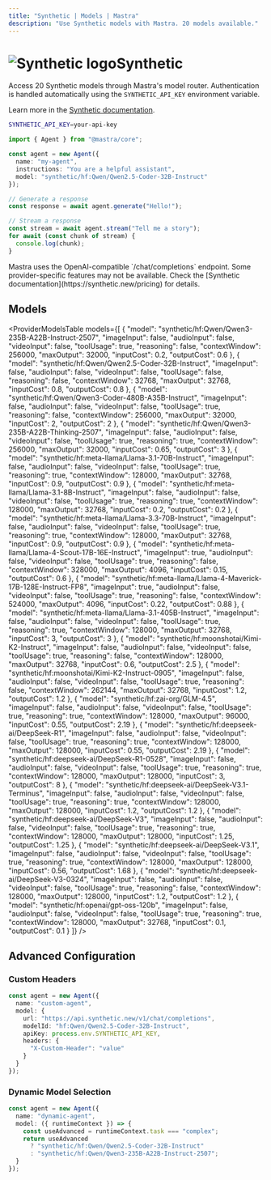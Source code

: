 ```yaml
---
title: "Synthetic | Models | Mastra"
description: "Use Synthetic models with Mastra. 20 models available."
---
```




# <img src="https://models.dev/logos/synthetic.svg" alt="Synthetic logo" className="inline w-8 h-8 mr-2 align-middle dark:invert dark:brightness-0 dark:contrast-200" />Synthetic

Access 20 Synthetic models through Mastra's model router. Authentication is handled automatically using the `SYNTHETIC_API_KEY` environment variable.

Learn more in the [Synthetic documentation](https://synthetic.new/pricing).

```bash
SYNTHETIC_API_KEY=your-api-key
```

```typescript
import { Agent } from "@mastra/core";

const agent = new Agent({
  name: "my-agent",
  instructions: "You are a helpful assistant",
  model: "synthetic/hf:Qwen/Qwen2.5-Coder-32B-Instruct"
});

// Generate a response
const response = await agent.generate("Hello!");

// Stream a response
const stream = await agent.stream("Tell me a story");
for await (const chunk of stream) {
  console.log(chunk);
}
```

<Callout type="info">
Mastra uses the OpenAI-compatible `/chat/completions` endpoint. Some provider-specific features may not be available. Check the [Synthetic documentation](https://synthetic.new/pricing) for details.
</Callout>

## Models

<ProviderModelsTable 
  models={[
  {
    "model": "synthetic/hf:Qwen/Qwen3-235B-A22B-Instruct-2507",
    "imageInput": false,
    "audioInput": false,
    "videoInput": false,
    "toolUsage": true,
    "reasoning": false,
    "contextWindow": 256000,
    "maxOutput": 32000,
    "inputCost": 0.2,
    "outputCost": 0.6
  },
  {
    "model": "synthetic/hf:Qwen/Qwen2.5-Coder-32B-Instruct",
    "imageInput": false,
    "audioInput": false,
    "videoInput": false,
    "toolUsage": false,
    "reasoning": false,
    "contextWindow": 32768,
    "maxOutput": 32768,
    "inputCost": 0.8,
    "outputCost": 0.8
  },
  {
    "model": "synthetic/hf:Qwen/Qwen3-Coder-480B-A35B-Instruct",
    "imageInput": false,
    "audioInput": false,
    "videoInput": false,
    "toolUsage": true,
    "reasoning": false,
    "contextWindow": 256000,
    "maxOutput": 32000,
    "inputCost": 2,
    "outputCost": 2
  },
  {
    "model": "synthetic/hf:Qwen/Qwen3-235B-A22B-Thinking-2507",
    "imageInput": false,
    "audioInput": false,
    "videoInput": false,
    "toolUsage": true,
    "reasoning": true,
    "contextWindow": 256000,
    "maxOutput": 32000,
    "inputCost": 0.65,
    "outputCost": 3
  },
  {
    "model": "synthetic/hf:meta-llama/Llama-3.1-70B-Instruct",
    "imageInput": false,
    "audioInput": false,
    "videoInput": false,
    "toolUsage": true,
    "reasoning": true,
    "contextWindow": 128000,
    "maxOutput": 32768,
    "inputCost": 0.9,
    "outputCost": 0.9
  },
  {
    "model": "synthetic/hf:meta-llama/Llama-3.1-8B-Instruct",
    "imageInput": false,
    "audioInput": false,
    "videoInput": false,
    "toolUsage": true,
    "reasoning": true,
    "contextWindow": 128000,
    "maxOutput": 32768,
    "inputCost": 0.2,
    "outputCost": 0.2
  },
  {
    "model": "synthetic/hf:meta-llama/Llama-3.3-70B-Instruct",
    "imageInput": false,
    "audioInput": false,
    "videoInput": false,
    "toolUsage": true,
    "reasoning": true,
    "contextWindow": 128000,
    "maxOutput": 32768,
    "inputCost": 0.9,
    "outputCost": 0.9
  },
  {
    "model": "synthetic/hf:meta-llama/Llama-4-Scout-17B-16E-Instruct",
    "imageInput": true,
    "audioInput": false,
    "videoInput": false,
    "toolUsage": true,
    "reasoning": false,
    "contextWindow": 328000,
    "maxOutput": 4096,
    "inputCost": 0.15,
    "outputCost": 0.6
  },
  {
    "model": "synthetic/hf:meta-llama/Llama-4-Maverick-17B-128E-Instruct-FP8",
    "imageInput": true,
    "audioInput": false,
    "videoInput": false,
    "toolUsage": true,
    "reasoning": false,
    "contextWindow": 524000,
    "maxOutput": 4096,
    "inputCost": 0.22,
    "outputCost": 0.88
  },
  {
    "model": "synthetic/hf:meta-llama/Llama-3.1-405B-Instruct",
    "imageInput": false,
    "audioInput": false,
    "videoInput": false,
    "toolUsage": true,
    "reasoning": true,
    "contextWindow": 128000,
    "maxOutput": 32768,
    "inputCost": 3,
    "outputCost": 3
  },
  {
    "model": "synthetic/hf:moonshotai/Kimi-K2-Instruct",
    "imageInput": false,
    "audioInput": false,
    "videoInput": false,
    "toolUsage": true,
    "reasoning": false,
    "contextWindow": 128000,
    "maxOutput": 32768,
    "inputCost": 0.6,
    "outputCost": 2.5
  },
  {
    "model": "synthetic/hf:moonshotai/Kimi-K2-Instruct-0905",
    "imageInput": false,
    "audioInput": false,
    "videoInput": false,
    "toolUsage": true,
    "reasoning": false,
    "contextWindow": 262144,
    "maxOutput": 32768,
    "inputCost": 1.2,
    "outputCost": 1.2
  },
  {
    "model": "synthetic/hf:zai-org/GLM-4.5",
    "imageInput": false,
    "audioInput": false,
    "videoInput": false,
    "toolUsage": true,
    "reasoning": true,
    "contextWindow": 128000,
    "maxOutput": 96000,
    "inputCost": 0.55,
    "outputCost": 2.19
  },
  {
    "model": "synthetic/hf:deepseek-ai/DeepSeek-R1",
    "imageInput": false,
    "audioInput": false,
    "videoInput": false,
    "toolUsage": true,
    "reasoning": true,
    "contextWindow": 128000,
    "maxOutput": 128000,
    "inputCost": 0.55,
    "outputCost": 2.19
  },
  {
    "model": "synthetic/hf:deepseek-ai/DeepSeek-R1-0528",
    "imageInput": false,
    "audioInput": false,
    "videoInput": false,
    "toolUsage": true,
    "reasoning": true,
    "contextWindow": 128000,
    "maxOutput": 128000,
    "inputCost": 3,
    "outputCost": 8
  },
  {
    "model": "synthetic/hf:deepseek-ai/DeepSeek-V3.1-Terminus",
    "imageInput": false,
    "audioInput": false,
    "videoInput": false,
    "toolUsage": true,
    "reasoning": true,
    "contextWindow": 128000,
    "maxOutput": 128000,
    "inputCost": 1.2,
    "outputCost": 1.2
  },
  {
    "model": "synthetic/hf:deepseek-ai/DeepSeek-V3",
    "imageInput": false,
    "audioInput": false,
    "videoInput": false,
    "toolUsage": true,
    "reasoning": true,
    "contextWindow": 128000,
    "maxOutput": 128000,
    "inputCost": 1.25,
    "outputCost": 1.25
  },
  {
    "model": "synthetic/hf:deepseek-ai/DeepSeek-V3.1",
    "imageInput": false,
    "audioInput": false,
    "videoInput": false,
    "toolUsage": true,
    "reasoning": true,
    "contextWindow": 128000,
    "maxOutput": 128000,
    "inputCost": 0.56,
    "outputCost": 1.68
  },
  {
    "model": "synthetic/hf:deepseek-ai/DeepSeek-V3-0324",
    "imageInput": false,
    "audioInput": false,
    "videoInput": false,
    "toolUsage": true,
    "reasoning": false,
    "contextWindow": 128000,
    "maxOutput": 128000,
    "inputCost": 1.2,
    "outputCost": 1.2
  },
  {
    "model": "synthetic/hf:openai/gpt-oss-120b",
    "imageInput": false,
    "audioInput": false,
    "videoInput": false,
    "toolUsage": true,
    "reasoning": true,
    "contextWindow": 128000,
    "maxOutput": 32768,
    "inputCost": 0.1,
    "outputCost": 0.1
  }
]}
/>

## Advanced Configuration

### Custom Headers

```typescript
const agent = new Agent({
  name: "custom-agent",
  model: {
    url: "https://api.synthetic.new/v1/chat/completions",
    modelId: "hf:Qwen/Qwen2.5-Coder-32B-Instruct",
    apiKey: process.env.SYNTHETIC_API_KEY,
    headers: {
      "X-Custom-Header": "value"
    }
  }
});
```

### Dynamic Model Selection

```typescript
const agent = new Agent({
  name: "dynamic-agent",
  model: ({ runtimeContext }) => {
    const useAdvanced = runtimeContext.task === "complex";
    return useAdvanced 
      ? "synthetic/hf:Qwen/Qwen2.5-Coder-32B-Instruct"
      : "synthetic/hf:Qwen/Qwen3-235B-A22B-Instruct-2507";
  }
});
```
